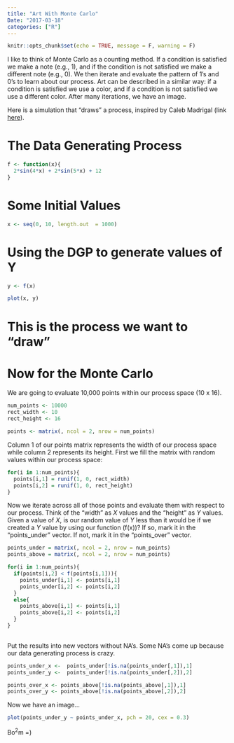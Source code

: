 ```yaml
---
title: "Art With Monte Carlo"
Date: "2017-03-18"
categories: ["R"]
---
```


```r
knitr::opts_chunk$set(echo = TRUE, message = F, warning = F)
```

I like to think of Monte Carlo as a counting method. If a condition is satisfied we make a note (e.g., 1), and if the condition is not satisfied we make a different note (e.g., 0). We then iterate and evaluate the pattern of 1's and 0's to learn about our process. Art can be described in a similar way: if a condition is satisfied we use a color, and if a condition is not satisfied we use a different color. After many iterations, we have an image.

Here is a simulation that "draws" a process, inspired by Caleb Madrigal (link [here](https://github.com/calebmadrigal/math-with-python/blob/master/MonteCarloEstimation.ipynb)).

# The Data Generating Process


```r

f <- function(x){
  2*sin(4*x) + 2*sin(5*x) + 12
}

```


# Some Initial Values

```r

x <- seq(0, 10, length.out  = 1000)

```

# Using the DGP to generate values of Y

```r

y <- f(x)

plot(x, y)

```

# This is the process we want to "draw"

# Now for the Monte Carlo

We are going to evaluate 10,000 points within our process space (10 x 16).

```r
num_points <- 10000
rect_width <- 10
rect_height <- 16

points <- matrix(, ncol = 2, nrow = num_points)

```

Column 1 of our points matrix represents the width of our process space while column 2 represents its height. First we fill the matrix with random values within our process space:

```r

for(i in 1:num_points){
  points[i,1] = runif(1, 0, rect_width)
  points[i,2] = runif(1, 0, rect_height)
}
```

Now we iterate across all of those points and evaluate them with respect to our process. Think of the "width" as *X* values and the "height" as *Y* values. Given a value of *X*, is our random value of *Y* less than it would be if we created a *Y* value by using our function (f(x))? If so, mark it in the "points_under" vector. If not, mark it in the "points_over" vector.

```r

points_under = matrix(, ncol = 2, nrow = num_points)
points_above = matrix(, ncol = 2, nrow = num_points)

for(i in 1:num_points){
  if(points[i,2] < f(points[i,1])){
    points_under[i,1] <- points[i,1]
    points_under[i,2] <- points[i,2]
  }
  else{
    points_above[i,1] <- points[i,1]
    points_above[i,2] <- points[i,2]
  }
}
  
```

Put the results into new vectors without NA's. Some NA's come up because our data generating process is crazy.

```r

points_under_x <-  points_under[!is.na(points_under[,1]),1]
points_under_y <-  points_under[!is.na(points_under[,2]),2]

points_over_x <- points_above[!is.na(points_above[,1]),1]
points_over_y <- points_above[!is.na(points_above[,2]),2]

```

Now we have an image...

```r
plot(points_under_y ~ points_under_x, pch = 20, cex = 0.3)

```

Bo$^2$m =)